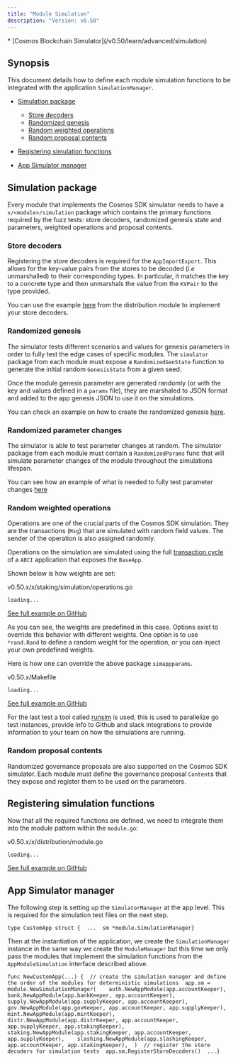 ```yaml
---
title: "Module Simulation"
description: "Version: v0.50"
---
```


<Note>
  * [Cosmos Blockchain Simulator](/v0.50/learn/advanced/simulation)
</Note>

## Synopsis[​](#synopsis "Direct link to Synopsis")

This document details how to define each module simulation functions to be integrated with the application `SimulationManager`.

* [Simulation package](#simulation-package)

  * [Store decoders](#store-decoders)
  * [Randomized genesis](#randomized-genesis)
  * [Random weighted operations](#random-weighted-operations)
  * [Random proposal contents](#random-proposal-contents)

* [Registering simulation functions](#registering-simulation-functions)

* [App Simulator manager](#app-simulator-manager)

## Simulation package[​](#simulation-package "Direct link to Simulation package")

Every module that implements the Cosmos SDK simulator needs to have a `x/<module>/simulation` package which contains the primary functions required by the fuzz tests: store decoders, randomized genesis state and parameters, weighted operations and proposal contents.

### Store decoders[​](#store-decoders "Direct link to Store decoders")

Registering the store decoders is required for the `AppImportExport`. This allows for the key-value pairs from the stores to be decoded (*i.e* unmarshalled) to their corresponding types. In particular, it matches the key to a concrete type and then unmarshals the value from the `KVPair` to the type provided.

You can use the example [here](https://github.com/cosmos/cosmos-sdk/blob/v/x/distribution/simulation/decoder.go) from the distribution module to implement your store decoders.

### Randomized genesis[​](#randomized-genesis "Direct link to Randomized genesis")

The simulator tests different scenarios and values for genesis parameters in order to fully test the edge cases of specific modules. The `simulator` package from each module must expose a `RandomizedGenState` function to generate the initial random `GenesisState` from a given seed.

Once the module genesis parameter are generated randomly (or with the key and values defined in a `params` file), they are marshaled to JSON format and added to the app genesis JSON to use it on the simulations.

You can check an example on how to create the randomized genesis [here](https://github.com/cosmos/cosmos-sdk/blob/v/x/staking/simulation/genesis.go).

### Randomized parameter changes[​](#randomized-parameter-changes "Direct link to Randomized parameter changes")

The simulator is able to test parameter changes at random. The simulator package from each module must contain a `RandomizedParams` func that will simulate parameter changes of the module throughout the simulations lifespan.

You can see how an example of what is needed to fully test parameter changes [here](https://github.com/cosmos/cosmos-sdk/blob/v/x/staking/simulation/params.go)

### Random weighted operations[​](#random-weighted-operations "Direct link to Random weighted operations")

Operations are one of the crucial parts of the Cosmos SDK simulation. They are the transactions (`Msg`) that are simulated with random field values. The sender of the operation is also assigned randomly.

Operations on the simulation are simulated using the full [transaction cycle](/v0.50/learn/advanced/transactions) of a `ABCI` application that exposes the `BaseApp`.

Shown below is how weights are set:

v0.50.x/x/staking/simulation/operations.go

```
loading...
```

[See full example on GitHub](https://github.com/cosmos/cosmos-sdk/blob/release/v0.50.x/x/staking/simulation/operations.go#L19-L86)

As you can see, the weights are predefined in this case. Options exist to override this behavior with different weights. One option is to use `*rand.Rand` to define a random weight for the operation, or you can inject your own predefined weights.

Here is how one can override the above package `simappparams`.

v0.50.x/Makefile

```
loading...
```

[See full example on GitHub](https://github.com/cosmos/cosmos-sdk/blob/release/v0.50.x/Makefile#L293-L299)

For the last test a tool called [runsim](https://github.com/cosmos/tools/tree/master/cmd/runsim) is used, this is used to parallelize go test instances, provide info to Github and slack integrations to provide information to your team on how the simulations are running.

### Random proposal contents[​](#random-proposal-contents "Direct link to Random proposal contents")

Randomized governance proposals are also supported on the Cosmos SDK simulator. Each module must define the governance proposal `Content`s that they expose and register them to be used on the parameters.

## Registering simulation functions[​](#registering-simulation-functions "Direct link to Registering simulation functions")

Now that all the required functions are defined, we need to integrate them into the module pattern within the `module.go`:

v0.50.x/x/distribution/module.go

```
loading...
```

[See full example on GitHub](https://github.com/cosmos/cosmos-sdk/blob/release/v0.50.x/x/distribution/module.go#L180-L203)

## App Simulator manager[​](#app-simulator-manager "Direct link to App Simulator manager")

The following step is setting up the `SimulatorManager` at the app level. This is required for the simulation test files on the next step.

```
type CustomApp struct {  ...  sm *module.SimulationManager}
```

Then at the instantiation of the application, we create the `SimulationManager` instance in the same way we create the `ModuleManager` but this time we only pass the modules that implement the simulation functions from the `AppModuleSimulation` interface described above.

```
func NewCustomApp(...) {  // create the simulation manager and define the order of the modules for deterministic simulations  app.sm = module.NewSimulationManager(    auth.NewAppModule(app.accountKeeper),    bank.NewAppModule(app.bankKeeper, app.accountKeeper),    supply.NewAppModule(app.supplyKeeper, app.accountKeeper),    gov.NewAppModule(app.govKeeper, app.accountKeeper, app.supplyKeeper),    mint.NewAppModule(app.mintKeeper),    distr.NewAppModule(app.distrKeeper, app.accountKeeper, app.supplyKeeper, app.stakingKeeper),    staking.NewAppModule(app.stakingKeeper, app.accountKeeper, app.supplyKeeper),    slashing.NewAppModule(app.slashingKeeper, app.accountKeeper, app.stakingKeeper),  )  // register the store decoders for simulation tests  app.sm.RegisterStoreDecoders()  ...}
```
